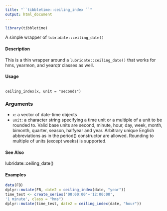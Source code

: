```yaml
---
title: "``tibbletime::ceiling_index ``"
output: html_document
---
```


```r
library(tibbletime)
```

A simple wrapper of ``lubridate::ceiling_date()``

#### Description
This is a thin wrapper around a ``lubridate::ceiling_date()`` that works for hms, yearmon, and yearqtr classes as well.

#### Usage
<pre><code>
ceiling_index(x, unit = "seconds")
</code></pre>

### Arguments
* ``x``: a vector of date-time objects
* ``unit``: a character string specifying a time unit or a multiple of a unit to be rounded to. Valid base units are second, minute, hour, day, week, month, bimonth, quarter, season, halfyear and year. Arbitrary unique English abbreviations as in the period() constructor are allowed. Rounding to multiple of units (except weeks) is supported.

#### See Also
lubridate::ceiling_date()

#### Examples
```r
data(FB)
dplyr::mutate(FB, date2 = ceiling_index(date, "year"))
time_test <- create_series('00:00:00'~'12:00:00',
'1 minute', class = "hms")
dplyr::mutate(time_test, date2 = ceiling_index(date, "hour"))
```

